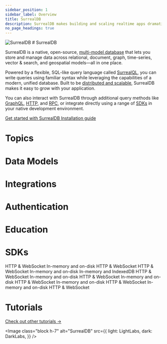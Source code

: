 ```yaml
---
sidebar_position: 1
sidebar_label: Overview
title: SurrealDB
description: SurrealDB makes building and scaling realtime apps dramatically quicker and easier. Get started by installing the server and jump into our getting started guide.
no_page_headings: true
---
```






























<div class="flag-title">
	<Image
		alt="SurrealDB"
		width={42}
		src={{
			light: Logo,
			dark: Logo,
		}}
	/>
	# SurrealDB
</div>

SurrealDB is a native, open-source, [multi-model database](/features/multi-model-database) that lets you store and manage data across relational, document, graph, time-series, vector & search, and geospatial models—all in one place.

Powered by a flexible, SQL-like query language called [SurrealQL](/docs/surrealql), you can write queries using familiar syntax while leveraging the capabilities of a modern, unified database. Built to be [distributed and scalable](/docs/surrealdb/introduction/architecture), SurrealDB makes it easy to grow with your application.

You can also interact with SurrealDB through additional query methods like [GraphQL](/docs/surrealdb/querying/graphql), [HTTP](/docs/surrealdb/integration/http), and [RPC](/docs/surrealdb/integration/rpc), or integrate directly using a range of [SDKs](/docs/surrealdb/integration/sdks) in your native development environment.

<div class="flex gap-4 items-center mt-6 mb-16">
	<a
		href="/docs/surrealdb/introduction/start"
		class="gradient-button group"
	>
		Get started with SurrealDB
		<Icon name="fa6-solid:arrow-right" class="w-4 transition-transform group-hover:translate-x-1" />
	</a>
	<a
		href="/docs/surrealdb/installation"
		class="outline-button group"
	>
		Installation guide
		<Icon name="fa6-solid:arrow-right" class="w-4 transition-transform group-hover:translate-x-1" />
	</a>
</div>

# Topics
<Boxes columns={2} wider class="pt-2">
	<IconBox
		title="Surreal Cloud"
		subtitle="Managed Cloud Hosting"
		description="Effortlessly deploy, manage, and scale your SurrealDB instances in the cloud."
		href="/docs/cloud"
		icon={{ light: LightCloud, dark: DarkCloud }}
	/>
	<IconBox
		title="Surrealist"
		subtitle="Management Interface"
		description="The official dashboard to query and manage your SurrealDB databases."
		href="/docs/surrealist"
		icon={{ light: LightSurrealist, dark: DarkSurrealist }}
	/>
	<IconBox
		title="SurrealQL"
		subtitle="Query Language"
		description="Discover SurrealQL, a powerful and intuitive SQL-like language built for SurrealDB."
		href="/docs/surrealql"
		icon={{ light: LightSurrealQL, dark: DarkSurrealQL }}
	/>
</Boxes>
	
# Data Models
<Boxes wider class="pt-2">
	<IconBox
		title="Document"
		description="Document database that is designed to make building and scaling realtime apps dramatically quicker and easier."
		href="/docs/surrealdb/models/document"
		icon={{ light: LightDocument, dark: DarkDocument }}
	/>
	<IconBox
		title="Graph"
		description="Graph database that is designed to make building and scaling realtime apps dramatically quicker and easier."
		href="/docs/surrealdb/models/graph"
		icon={{ light: GraphLight, dark: GraphDark }}
	/>
	<IconBox
		title="Vector"
		description="Vector database that is designed to make building and scaling realtime apps dramatically quicker and easier."
		href="/docs/surrealdb/models/vector"
		icon={{ light: VectorLight, dark: VectorDark }}
	/>
	<IconBox
		title="Full-Text Search"
		description="Full-Text Search database that is designed to make building and scaling realtime apps dramatically quicker and easier."
		href="/docs/surrealdb/models/full-text-search"
		icon={{ light: FullTextSearchLight, dark: FullTextSearchDark }}
	/>
	<IconBox
		title="Time Series"
		description="Time Series database that is designed to make building and scaling realtime apps dramatically quicker and easier."
		href="/docs/surrealdb/models/time-series"
		icon={{ light: LightTimeSeries, dark: DarkTimeSeries }}
	/>
	<IconBox
		title="Geospatial"
		description="Geospatial database that is designed to make building and scaling realtime apps dramatically quicker and easier."
		href="/docs/surrealdb/models/geospatial"
		icon={{ light: LightGeospatial, dark: DarkGeospatial }}
	/>
</Boxes>
	
# Integrations
<Boxes columns={3} wider class="pt-2">
	<IconBox
		title="Data Management"
		description="SurrealDB integrates with Airbyte, Fivetran, and more to help you manage your data."
		href="/docs/integrations/data-mangaement"
		icon={{ light: LightIntegrations, dark: DarkIntegrations }}
	/>
	<IconBox
	title="Embeddings"
	description="SurrealDB provides a number of different embeddings features that can be used to manage your data."
	href="/docs/integrations/embeddings"
	icon={{ light: LightIntegrations, dark: DarkIntegrations }}
	/>
	<IconBox
	title="Frameworks"
	description="SurrealDB integrates with a number of different frameworks to help you build your applications."
	href="/docs/integrations/frameworks"
	icon={{ light: LightIntegrations, dark: DarkIntegrations }}
	/>
</Boxes>

# Authentication
<Boxes columns={3} wider class="pt-2">
	<IconBox
		title="System Access"
		description=" System access is used to authenticate and authorize users to access the SurrealDB server."
		href="/docs/surrealdb/security/authentication"
		icon={{ light: SystemAccessLight, dark: SystemAccessDark }}
	/>
	<IconBox
		title="Record Access"
		description="Record access is used to authenticate and authorize users to access the SurrealDB database."
		href="/docs/surrealql/statements/define/access/record"
		icon={{ light: RecordAccessLight, dark: RecordAccessDark }}
	/>
	<IconBox
		title="Token Accesss"
		description="Token access is used to authenticate and authorize users to access the SurrealDB database."
		href="/docs/surrealql/statements/define/access/jwt"
		target="_blank"
		rel="noopener noreferrer"
		icon={{ light: TokenAccessLight, dark: TokenAccessDark }}
	/>
</Boxes>

# Education
<Boxes columns={3} wider class="pt-2">
	<IconBox
		title="SurrealDB University"
		description="Watch videos, live streams, and expert talks to quickly learn key SurrealDB concepts and insights."
		href="/learn"
		icon={{ light: LightUniversity, dark: DarkUniversity }}
	/>
	<IconBox
		title="Aeon's Surreal Renaissance"
		description="Learn SurrealDB through an engaging, story-driven experience that feels like watching a movie."
		href="/learn/book"
		icon={{ light: LightBook, dark: DarkBook }}
	/>
	<IconBox
		title="Surreal Sidekick"
		description="Surreal Sidekick is your go to AI assistant for all things SurrealDB related."
		href="https://surrealist.app/chat"
		target="_blank"
		rel="noopener noreferrer"
		icon={{ light: SidekickLight, dark: SidekickDark }}
	/>
</Boxes>

# SDKs
<Boxes columns={3} wider class="pt-2">
	<IconBox
		title="Rust"
		description="Connect to SurrealDB in Rust applications."
		href="/docs/sdk/rust"
		icon={{ light: LightRust, dark: DarkRust }}
	>
		<Check>HTTP & WebSocket</Check>
		<Check>In-memory and on-disk</Check>
	</IconBox>
	<IconBox
		title="JavaScript"
		description="Connect to SurrealDB from JavaScript environments."
		href="/docs/sdk/javascript"
		icon={{ light: LightJavascript, dark: DarkJavascript }}
	>
		<Check>HTTP & WebSocket</Check>
	</IconBox>
	<IconBox
		title="Node.js"
		description="Node.js adapter for the JavaScript SDK."
		href="/docs/sdk/javascript/engines/node"
		icon={{ light: LightNodejs, dark: DarkNodejs }}
	>
		<Check>HTTP & WebSocket</Check>
		<Check>In-memory and on-disk</Check>
	</IconBox>
	<IconBox
		title="WASM"
		description="WebAssembly adapter for the JavaScript SDK."
		href="/docs/sdk/javascript/engines/wasm"
		icon={{ light: LightWasm, dark: DarkWasm }}
	>
		<Check>In-memory and IndexedDB</Check>
	</IconBox>
	<IconBox
		title="Java"
		description="Connect to SurrealDB in Java applications."
		href="/docs/sdk/java"
		icon={{ light: LightJava, dark: DarkJava }}
	>
		<Check>HTTP & WebSocket</Check>
		<Check>In-memory and on-disk</Check>
	</IconBox>
	<IconBox
		title="Golang"
		description="Connect to SurrealDB in Go applications."
		href="/docs/sdk/golang"
		icon={{ light: LightGolang, dark: DarkGolang }}
	>
		<Check>HTTP & WebSocket</Check>
		<Check>In-memory and on-disk</Check>
	</IconBox>
	<IconBox
		title="Python"
		description="Connect to SurrealDB in Python applications."
		href="/docs/sdk/python"
		icon={{ light: LightPython, dark: DarkPython }}
	>
		<Check>HTTP & WebSocket</Check>
		<Check>In-memory and on-disk</Check>
	</IconBox>
	<IconBox
		title=".NET"
		description="Connect to SurrealDB in .NET applications."
		href="/docs/sdk/dotnet"
		icon={{ light: LightDotnet, dark: DarkDotnet }}
	>
		<Check>HTTP & WebSocket</Check>
		<Check>In-memory and on-disk</Check>
	</IconBox>
	<IconBox
		title="PHP"
		description="Connect to SurrealDB in PHP applications."
		href="/docs/sdk/php"
		icon={{ light: LightPhp, dark: DarkPhp }}
	>
		<Check>HTTP & WebSocket</Check>
	</IconBox>
</Boxes>

# Tutorials
<Boxes columns={3} wider class="pt-2 mb-8">
	<IconBox
		title="Integrate AWS Cognito as an Authentication Provider"
		href="/docs/tutorials/integrate-aws-cognito-as-authentication-provider"
	/>
	<IconBox
		title="Integrate Auth0 as an Authentication Provider"
		href="/docs/tutorials/integrate-auth0-as-authentication-provider"
	/>
	<IconBox
		title="Connect to SurrealDB via Ngrok tunnel"
		href="/docs/tutorials/connect-to-surrealdb-via-ngrok-tunnel"
	/>
	<IconBox
		title="Define a Schema in SurrealDB"
		href="/docs/tutorials/define-a-schema"
	/>
	<IconBox
		title="Use SurrealDB in GitHub Actions"
		href="/docs/tutorials/using-github-actions"
	/>
	<IconBox
		title="Working with SurrealDB over HTTP via Postman"
		href="/docs/tutorials/working-with-surrealdb-over-http-via-postman"
	/>
</Boxes>

<div class="flex justify-end mb-12">
	<a href="/docs/tutorials" class="text-surreal-pink hover:text-surreal-pink/80 transition-colors duration-200">
		Check out other tutorials →
	</a>
</div>

<Image
	class="block h-7"
	alt="SurrealDB"
	src={{
		light: LightLabs,
		dark: DarkLabs,
	}}
/>